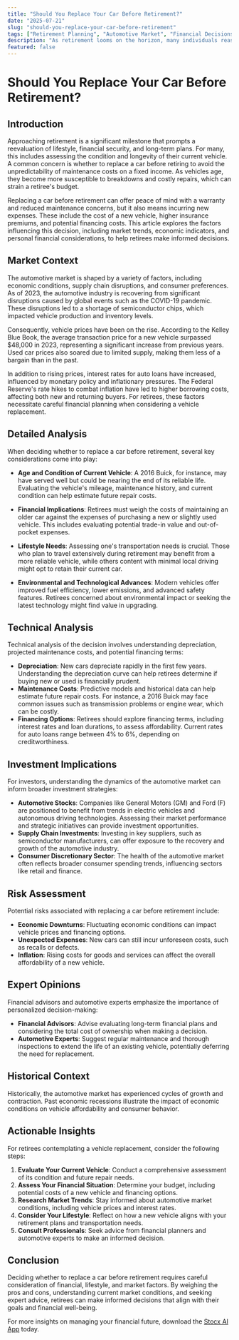 ```yaml
---
title: "Should You Replace Your Car Before Retirement?"
date: "2025-07-21"
slug: "should-you-replace-your-car-before-retirement"
tags: ["Retirement Planning", "Automotive Market", "Financial Decisions", "Investment Strategies", "Vehicle Replacement", "Economic Trends", "Personal Finance"]
description: "As retirement looms on the horizon, many individuals reassess their financial priorities, including whether to replace their vehicle. The decision to trade in or keep an existing car can significantly impact one's financial security during retirement, especially when living on a fixed income. This blog post delves into the considerations retirees should make when deciding to replace a car, weighing the costs of potential repairs against the benefits of a new, reliable vehicle. It also explores broader market trends affecting car prices, financing options, and the economic factors influencing car ownership decisions. Additionally, we provide expert opinions, historical comparisons, and actionable insights to guide readers in making informed choices. This comprehensive guide aims to equip retirees with the necessary knowledge to strike a balance between financial prudence and lifestyle needs, ensuring a smoother transition into retirement."
featured: false
---
```


# Should You Replace Your Car Before Retirement?

## Introduction

Approaching retirement is a significant milestone that prompts a reevaluation of lifestyle, financial security, and long-term plans. For many, this includes assessing the condition and longevity of their current vehicle. A common concern is whether to replace a car before retiring to avoid the unpredictability of maintenance costs on a fixed income. As vehicles age, they become more susceptible to breakdowns and costly repairs, which can strain a retiree's budget.

Replacing a car before retirement can offer peace of mind with a warranty and reduced maintenance concerns, but it also means incurring new expenses. These include the cost of a new vehicle, higher insurance premiums, and potential financing costs. This article explores the factors influencing this decision, including market trends, economic indicators, and personal financial considerations, to help retirees make informed decisions.

## Market Context

The automotive market is shaped by a variety of factors, including economic conditions, supply chain disruptions, and consumer preferences. As of 2023, the automotive industry is recovering from significant disruptions caused by global events such as the COVID-19 pandemic. These disruptions led to a shortage of semiconductor chips, which impacted vehicle production and inventory levels.

Consequently, vehicle prices have been on the rise. According to the Kelley Blue Book, the average transaction price for a new vehicle surpassed $48,000 in 2023, representing a significant increase from previous years. Used car prices also soared due to limited supply, making them less of a bargain than in the past.

In addition to rising prices, interest rates for auto loans have increased, influenced by monetary policy and inflationary pressures. The Federal Reserve's rate hikes to combat inflation have led to higher borrowing costs, affecting both new and returning buyers. For retirees, these factors necessitate careful financial planning when considering a vehicle replacement.

## Detailed Analysis

When deciding whether to replace a car before retirement, several key considerations come into play:

- **Age and Condition of Current Vehicle**: A 2016 Buick, for instance, may have served well but could be nearing the end of its reliable life. Evaluating the vehicle's mileage, maintenance history, and current condition can help estimate future repair costs.

- **Financial Implications**: Retirees must weigh the costs of maintaining an older car against the expenses of purchasing a new or slightly used vehicle. This includes evaluating potential trade-in value and out-of-pocket expenses.

- **Lifestyle Needs**: Assessing one's transportation needs is crucial. Those who plan to travel extensively during retirement may benefit from a more reliable vehicle, while others content with minimal local driving might opt to retain their current car.

- **Environmental and Technological Advances**: Modern vehicles offer improved fuel efficiency, lower emissions, and advanced safety features. Retirees concerned about environmental impact or seeking the latest technology might find value in upgrading.

## Technical Analysis

Technical analysis of the decision involves understanding depreciation, projected maintenance costs, and potential financing terms:

- **Depreciation**: New cars depreciate rapidly in the first few years. Understanding the depreciation curve can help retirees determine if buying new or used is financially prudent.
- **Maintenance Costs**: Predictive models and historical data can help estimate future repair costs. For instance, a 2016 Buick may face common issues such as transmission problems or engine wear, which can be costly.
- **Financing Options**: Retirees should explore financing terms, including interest rates and loan durations, to assess affordability. Current rates for auto loans range between 4% to 6%, depending on creditworthiness.

## Investment Implications

For investors, understanding the dynamics of the automotive market can inform broader investment strategies:

- **Automotive Stocks**: Companies like General Motors (GM) and Ford (F) are positioned to benefit from trends in electric vehicles and autonomous driving technologies. Assessing their market performance and strategic initiatives can provide investment opportunities.
- **Supply Chain Investments**: Investing in key suppliers, such as semiconductor manufacturers, can offer exposure to the recovery and growth of the automotive industry.
- **Consumer Discretionary Sector**: The health of the automotive market often reflects broader consumer spending trends, influencing sectors like retail and finance.

## Risk Assessment

Potential risks associated with replacing a car before retirement include:

- **Economic Downturns**: Fluctuating economic conditions can impact vehicle prices and financing options.
- **Unexpected Expenses**: New cars can still incur unforeseen costs, such as recalls or defects.
- **Inflation**: Rising costs for goods and services can affect the overall affordability of a new vehicle.

## Expert Opinions

Financial advisors and automotive experts emphasize the importance of personalized decision-making:

- **Financial Advisors**: Advise evaluating long-term financial plans and considering the total cost of ownership when making a decision.
- **Automotive Experts**: Suggest regular maintenance and thorough inspections to extend the life of an existing vehicle, potentially deferring the need for replacement.

## Historical Context

Historically, the automotive market has experienced cycles of growth and contraction. Past economic recessions illustrate the impact of economic conditions on vehicle affordability and consumer behavior.

## Actionable Insights

For retirees contemplating a vehicle replacement, consider the following steps:

1. **Evaluate Your Current Vehicle**: Conduct a comprehensive assessment of its condition and future repair needs.
2. **Assess Your Financial Situation**: Determine your budget, including potential costs of a new vehicle and financing options.
3. **Research Market Trends**: Stay informed about automotive market conditions, including vehicle prices and interest rates.
4. **Consider Your Lifestyle**: Reflect on how a new vehicle aligns with your retirement plans and transportation needs.
5. **Consult Professionals**: Seek advice from financial planners and automotive experts to make an informed decision.

## Conclusion

Deciding whether to replace a car before retirement requires careful consideration of financial, lifestyle, and market factors. By weighing the pros and cons, understanding current market conditions, and seeking expert advice, retirees can make informed decisions that align with their goals and financial well-being.

For more insights on managing your financial future, download the [Stocx AI App](https://stocx.co) today.
